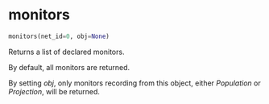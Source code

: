 # monitors { #ANNarchy.core.Global.monitors }

```python
monitors(net_id=0, obj=None)
```

Returns a list of declared monitors. 

By default, all monitors are returned.

By setting *obj*, only monitors recording from this object, either *Population* or *Projection*, will be returned.
